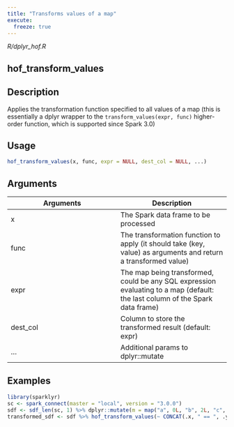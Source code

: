 ```yaml
---
title: "Transforms values of a map"
execute:
  freeze: true
---
```


*R/dplyr_hof.R*

## hof_transform_values

## Description
Applies the transformation function specified to all values of a map (this is essentially a dplyr wrapper to the `transform_values(expr, func)` higher- order function, which is supported since Spark 3.0) 


## Usage
```r
hof_transform_values(x, func, expr = NULL, dest_col = NULL, ...) 
```

## Arguments
|Arguments|Description|
|---|---|
| x | The Spark data frame to be processed |
| func | The transformation function to apply (it should take (key, value) as arguments and return a transformed value) |
| expr | The map being transformed, could be any SQL expression evaluating to a map (default: the last column of the Spark data frame) |
| dest_col | Column to store the transformed result (default: expr) |
| ... | Additional params to dplyr::mutate |





## Examples
```r
library(sparklyr) 
sc <- spark_connect(master = "local", version = "3.0.0") 
sdf <- sdf_len(sc, 1) %>% dplyr::mutate(m = map("a", 0L, "b", 2L, "c", -1L)) 
transformed_sdf <- sdf %>% hof_transform_values(~ CONCAT(.x, " == ", .y)) 
```


